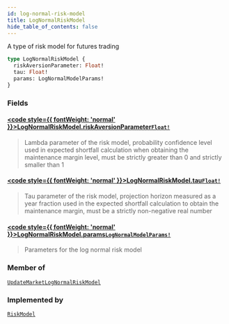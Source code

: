 ```yaml
---
id: log-normal-risk-model
title: LogNormalRiskModel
hide_table_of_contents: false
---
```








A type of risk model for futures trading

```graphql
type LogNormalRiskModel {
  riskAversionParameter: Float!
  tau: Float!
  params: LogNormalModelParams!
}
```


### Fields

#### [<code style={{ fontWeight: 'normal' }}>LogNormalRiskModel.<b>riskAversionParameter</b></code>](#)<Bullet />[`Float!`](/testnet/api/graphql/scalars/float) <Badge class="secondary" text="non-null"/> <Badge class="secondary" text="scalar"/>
> Lambda parameter of the risk model, probability confidence level used in expected shortfall calculation when obtaining the maintenance margin level, must be strictly greater than 0 and strictly smaller than 1
> 

#### [<code style={{ fontWeight: 'normal' }}>LogNormalRiskModel.<b>tau</b></code>](#)<Bullet />[`Float!`](/testnet/api/graphql/scalars/float) <Badge class="secondary" text="non-null"/> <Badge class="secondary" text="scalar"/>
> Tau parameter of the risk model, projection horizon measured as a year fraction used in the expected shortfall calculation to obtain the maintenance margin, must be a strictly non-negative real number
> 

#### [<code style={{ fontWeight: 'normal' }}>LogNormalRiskModel.<b>params</b></code>](#)<Bullet />[`LogNormalModelParams!`](/testnet/api/graphql/objects/log-normal-model-params) <Badge class="secondary" text="non-null"/> <Badge class="secondary" text="object"/>
> Parameters for the log normal risk model
> 



### Member of

[`UpdateMarketLogNormalRiskModel`](/testnet/api/graphql/objects/update-market-log-normal-risk-model)  <Badge class="secondary" text="object"/>

### Implemented by

[`RiskModel`](/testnet/api/graphql/unions/risk-model)  <Badge class="secondary" text="union"/>



